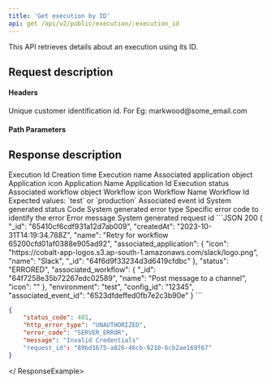 ```yaml
---
title: 'Get execution by ID'
api: get /api/v2/public/execution/:execution_id
---
```


This API retrieves details about an execution using its ID. 

## Request description
#### Headers
<ParamField header="linked_account_id" type="string" required>
  Unique customer identification id. For Eg: markwood@some_email.com
</ParamField>

#### Path Parameters
<ParamField path="execution_id" type="string" required>
</ParamField>

## Response description

<Tabs>
  <Tab title="200">
        <ResponseField name="_id" type="string">
          Execution Id
        </ResponseField>
        <ResponseField name="createdAt" type="string">
          Creation time
        </ResponseField>
        <ResponseField name="name" type="string">
          Execution name
        </ResponseField>
        <ResponseField name="associated_application" type="object">
          Associated application object
          <Expandable title="properties" defaultOpen="true">
            <ResponseField name="icon" type="string">
              Application icon
            </ResponseField>
            <ResponseField name="name" type="string">
              Application Name
            </ResponseField>
            <ResponseField name="_id_" type="string">
              Application Id
            </ResponseField>
          </Expandable>
        </ResponseField>
        <ResponseField name="status" type="string">
          Execution status
        </ResponseField>
        <ResponseField name="associated_workflow" type="object">
          Associated workflow object
          <Expandable title="properties" defaultOpen="true">
            <ResponseField name="icon" type="string">
              Workflow icon
            </ResponseField>
            <ResponseField name="name" type="string">
              Workflow Name
            </ResponseField>
            <ResponseField name="_id_" type="string">
              Workflow Id
            </ResponseField>
          </Expandable>
        </ResponseField>
        <ResponseField name="environment" type="string">
          Expected values: `test` or `production`
        </ResponseField>
        <ResponseField name="config_id" type="string">
        </ResponseField>
        <ResponseField name="associated_event_id" type="string">
          Associated event id
        </ResponseField>
  </Tab>
  <Tab title="Error response">
    <ResponseField name="status_code" type="integer">
    System generated status Code
    </ResponseField>
    <ResponseField name="http_error_type" type="string">
    System generated error type
    </ResponseField>
    <ResponseField name="error_code" type="string">
    Specific error code to identify the error
    </ResponseField>
    <ResponseField name="message" type="string">
    Error message
    </ResponseField>
    <ResponseField name="request_id" type="string">
    System generated request id
    </ResponseField>
  </Tab>
</Tabs>


<ResponseExample>
```JSON 200
{
    "_id": "65410cf6cdf931a12d7ab009",
    "createdAt": "2023-10-31T14:19:34.788Z",
    "name": "Retry for workflow 65200cfd01af0388e905ad92",
    "associated_application": {
      "icon": "https://cobalt-app-logos.s3.ap-south-1.amazonaws.com/slack/logo.png",
      "name": "Slack",
      "_id": "64f6d9f33234d3d6419cfdbc"
    },
    "status": "ERRORED",
    "associated_workflow": {
      "_id": "64f7258e35b72267edc02589", 
      "name": "Post message to a channel", 
      "icon": ""
    },
    "environment": "test",
    "config_id": "12345",
    "associated_event_id": "6523dfdeffed0fb7e2c3b90e"
}
```

```JSON 401
{
    "status_code": 401,
    "http_error_type": "UNAUTHORIZED",
    "error_code": "SERVER_ERROR",
    "message": "Invalid Credentials"
    "request_id": "89bd1675-a826-46cb-9210-6cb2ae169f67"
}
```
</ ResponseExample>